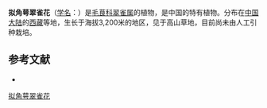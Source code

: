 {{Speciesbox
| name = 拟角萼翠雀花
| status = 
| status_system = 
| image =
| genus = Delphinium
| species = ceratophoroides
| authority = W. T. Wang
}}

'''拟角萼翠雀花'''（[[学名|学名]]：{{lang|la|''Delphinium ceratophoroides''}}）是[[毛茛科|毛茛科]][[翠雀属|翠雀属]]的植物，是中国的特有植物。分布在[[中国大陆|中国大陆]]的[[西藏|西藏]]等地，生长于海拔3,200米的地区，见于高山草地，目前尚未由人工引种栽培。

== 参考文献 ==
<div class="references-small">
* {{cite web| url =http://www.bioinfo.cn/db05/KmzwSpecies.php?action=view&id=18409| title =拟角萼翠雀花| work =《中国高等植物数据库全库》| publisher =中国科学院微生物研究所| author =昆明植物研究所| accessdate =2009-02-25| deadurl =yes| archiveurl =https://web.archive.org/web/20160305070846/http://www.bioinfo.cn/db05/KmzwSpecies.php?action=view&id=18409| archivedate =2016-03-05}}
</div>
{{Taxonbar|from=Q11077502}}

[[Category:翠雀属|拟角萼翠雀花]]


{{植物小作品}}